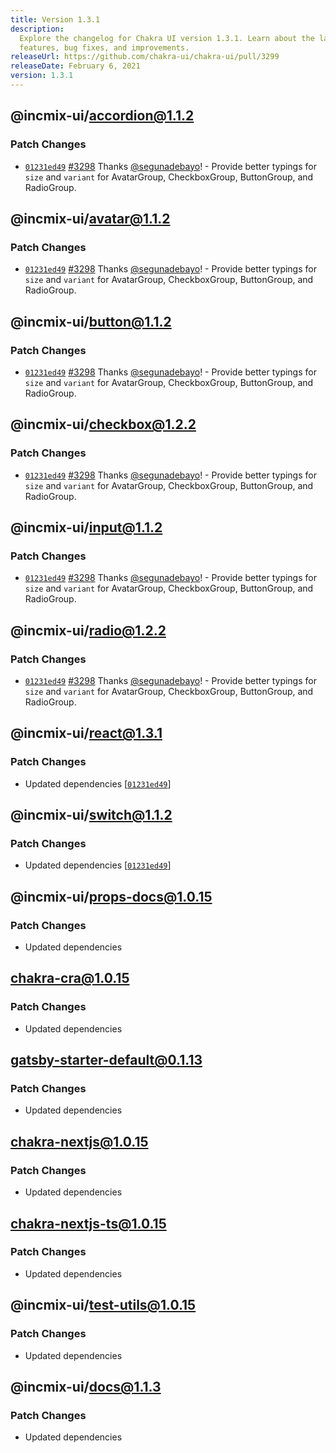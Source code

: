 ```yaml
---
title: Version 1.3.1
description:
  Explore the changelog for Chakra UI version 1.3.1. Learn about the latest
  features, bug fixes, and improvements.
releaseUrl: https://github.com/chakra-ui/chakra-ui/pull/3299
releaseDate: February 6, 2021
version: 1.3.1
---
```


## @incmix-ui/accordion@1.1.2

### Patch Changes

- [`01231ed49`](https://github.com/chakra-ui/chakra-ui/commit/01231ed4919521fbe911cb1b035f4beadb340fa5)
  [#3298](https://github.com/chakra-ui/chakra-ui/pull/3298) Thanks
  [@segunadebayo](https://github.com/segunadebayo)! - Provide better typings for
  `size` and `variant` for AvatarGroup, CheckboxGroup, ButtonGroup, and
  RadioGroup.

## @incmix-ui/avatar@1.1.2

### Patch Changes

- [`01231ed49`](https://github.com/chakra-ui/chakra-ui/commit/01231ed4919521fbe911cb1b035f4beadb340fa5)
  [#3298](https://github.com/chakra-ui/chakra-ui/pull/3298) Thanks
  [@segunadebayo](https://github.com/segunadebayo)! - Provide better typings for
  `size` and `variant` for AvatarGroup, CheckboxGroup, ButtonGroup, and
  RadioGroup.

## @incmix-ui/button@1.1.2

### Patch Changes

- [`01231ed49`](https://github.com/chakra-ui/chakra-ui/commit/01231ed4919521fbe911cb1b035f4beadb340fa5)
  [#3298](https://github.com/chakra-ui/chakra-ui/pull/3298) Thanks
  [@segunadebayo](https://github.com/segunadebayo)! - Provide better typings for
  `size` and `variant` for AvatarGroup, CheckboxGroup, ButtonGroup, and
  RadioGroup.

## @incmix-ui/checkbox@1.2.2

### Patch Changes

- [`01231ed49`](https://github.com/chakra-ui/chakra-ui/commit/01231ed4919521fbe911cb1b035f4beadb340fa5)
  [#3298](https://github.com/chakra-ui/chakra-ui/pull/3298) Thanks
  [@segunadebayo](https://github.com/segunadebayo)! - Provide better typings for
  `size` and `variant` for AvatarGroup, CheckboxGroup, ButtonGroup, and
  RadioGroup.

## @incmix-ui/input@1.1.2

### Patch Changes

- [`01231ed49`](https://github.com/chakra-ui/chakra-ui/commit/01231ed4919521fbe911cb1b035f4beadb340fa5)
  [#3298](https://github.com/chakra-ui/chakra-ui/pull/3298) Thanks
  [@segunadebayo](https://github.com/segunadebayo)! - Provide better typings for
  `size` and `variant` for AvatarGroup, CheckboxGroup, ButtonGroup, and
  RadioGroup.

## @incmix-ui/radio@1.2.2

### Patch Changes

- [`01231ed49`](https://github.com/chakra-ui/chakra-ui/commit/01231ed4919521fbe911cb1b035f4beadb340fa5)
  [#3298](https://github.com/chakra-ui/chakra-ui/pull/3298) Thanks
  [@segunadebayo](https://github.com/segunadebayo)! - Provide better typings for
  `size` and `variant` for AvatarGroup, CheckboxGroup, ButtonGroup, and
  RadioGroup.

## @incmix-ui/react@1.3.1

### Patch Changes

- Updated dependencies
  \[[`01231ed49`](https://github.com/chakra-ui/chakra-ui/commit/01231ed4919521fbe911cb1b035f4beadb340fa5)]

## @incmix-ui/switch@1.1.2

### Patch Changes

- Updated dependencies
  \[[`01231ed49`](https://github.com/chakra-ui/chakra-ui/commit/01231ed4919521fbe911cb1b035f4beadb340fa5)]

## @incmix-ui/props-docs@1.0.15

### Patch Changes

- Updated dependencies

## chakra-cra@1.0.15

### Patch Changes

- Updated dependencies

## gatsby-starter-default@0.1.13

### Patch Changes

- Updated dependencies

## chakra-nextjs@1.0.15

### Patch Changes

- Updated dependencies

## chakra-nextjs-ts@1.0.15

### Patch Changes

- Updated dependencies

## @incmix-ui/test-utils@1.0.15

### Patch Changes

- Updated dependencies

## @incmix-ui/docs@1.1.3

### Patch Changes

- Updated dependencies
